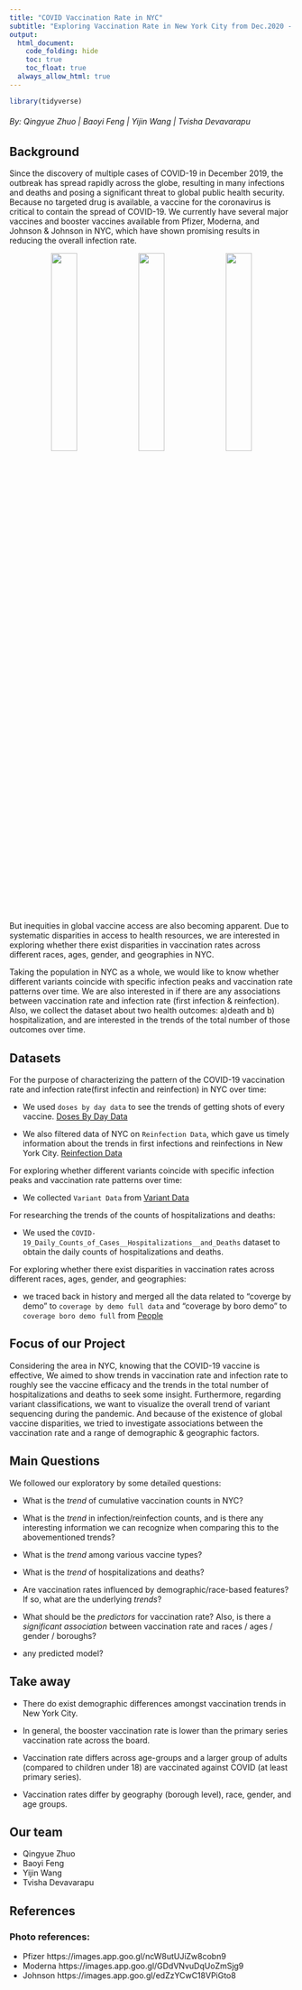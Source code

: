 ```yaml
---
title: "COVID Vaccination Rate in NYC"
subtitle: "Exploring Vaccination Rate in New York City from Dec.2020 - Nov.2022"
output: 
  html_document:
    code_folding: hide
    toc: true
    toc_float: true
  always_allow_html: true
---
```


```r
library(tidyverse)
```

<h6 style="text-align: left;" markdown="1">By: Qingyue Zhuo |  Baoyi Feng |  Yijin Wang |  Tvisha Devavarapu </h6>

## Background

Since the discovery of multiple cases of COVID-19 in December 2019, the outbreak has spread rapidly across the globe, resulting in many infections and deaths and posing a significant threat to global public health security. Because no targeted drug is available, a vaccine for the coronavirus is critical to contain the spread of COVID-19. We currently have several major vaccines and booster vaccines available from Pfizer, Moderna, and Johnson & Johnson in NYC, which have shown promising results in reducing the overall infection rate.


<center class="half">
<img src="image/PFIZER.jpeg" style="width:30%">
<img src="image/moderna.jpg" style="width:30%">
<img src="image/johnson.jpg" style="width:30%">
</center>

 
But inequities in global vaccine access are also becoming apparent. Due to systematic disparities in access to health resources, we are interested in exploring whether there exist disparities in vaccination rates across different races, ages, gender, and geographies in NYC. 

Taking the population in NYC as a whole, we would like to know whether different variants coincide with specific infection peaks and vaccination rate patterns over time. We are also interested in if there are any associations between vaccination rate and infection rate (first infection & reinfection). Also, we collect the dataset about two health outcomes: a)death and b) hospitalization, and are interested in the trends of the total number of those outcomes over time.

## Datasets

For the purpose of characterizing the pattern of the COVID-19 vaccination rate and infection rate(first infectin and reinfection) in NYC over time:

* We used `doses by day data` to see the trends of getting shots of every vaccine. [Doses By Day Data](https://github.com/nychealth/covid-vaccine-data/blob/main/doses/doses-by-day.csv)

* We also filtered data of NYC on `Reinfection Data`, which gave us timely information about the trends in first infections and reinfections in New York City. [Reinfection Data](https://health.data.ny.gov/Health/New-York-State-Statewide-COVID-19-Reinfection-Data/7aaj-cdtu)

For exploring whether different variants coincide with specific infection peaks and vaccination rate patterns over time:

* We collected `Variant Data` from [Variant Data](https://coronavirus.health.ny.gov/covid-19-variant-data)

For researching the trends of the counts of hospitalizations and deaths:

* We used the `COVID-19_Daily_Counts_of_Cases__Hospitalizations__and_Deaths` dataset to obtain the daily counts of hospitalizations and deaths.

For exploring whether there exist disparities in vaccination rates across different races, ages, gender, and geographies:

* we traced back in history and merged all the data related to "coverge by demo" to `coverage by demo full data` and "coverage by boro demo" to `coverage boro demo full` from [People](https://github.com/nychealth/covid-vaccine-data/tree/main/people)


## Focus of our Project

Considering the area in NYC, knowing that the COVID-19 vaccine is effective, We aimed to show trends in vaccination rate and infection rate to roughly see the vaccine efficacy and the trends in the total number of hospitalizations and deaths to seek some insight. Furthermore, regarding variant classifications, we want to visualize the overall trend of variant sequencing during the pandemic. And because of the existence of global vaccine disparities, we tried to investigate associations between the vaccination rate and a range of demographic & geographic factors.


## Main Questions

We followed our exploratory by some detailed questions:

* What is the *trend* of cumulative vaccination counts in NYC?

* What is the *trend* in infection/reinfection counts, and is there any interesting information we can recognize when comparing this to the abovementioned trends? 

* What is the *trend* among various vaccine types?

* What is the *trend* of hospitalizations and deaths?

* Are vaccination rates influenced by demographic/race-based features? If so, what are the underlying *trends*? 

* What should be the *predictors* for vaccination rate? Also, is there a *significant association* between vaccination rate and races / ages / gender / boroughs?

* any predicted model? 


## Take away

* There do exist demographic differences amongst vaccination trends in New York City.

* In general, the booster vaccination rate is lower than the primary series vaccination rate across the board.

* Vaccination rate differs across age-groups and a larger group of adults (compared to children under 18) are vaccinated against COVID (at least primary series).

* Vaccination rates differ by geography (borough level), race, gender, and age groups.


## Our team

* Qingyue Zhuo
* Baoyi Feng
* Yijin Wang
* Tvisha Devavarapu

## References

### Photo references: 
* Pfizer https://images.app.goo.gl/ncW8utUJiZw8cobn9
* Moderna https://images.app.goo.gl/GDdVNvuDqUoZmSjg9
* Johnson https://images.app.goo.gl/edZzYCwC18VPiGto8


